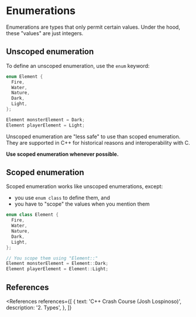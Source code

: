 
# Enumerations

Enumerations are types that only permit certain values. Under the hood, these "values" are just integers.

## Unscoped enumeration

To define an unscoped enumeration, use the `enum` keyword:

```cpp
enum Element {
  Fire,
  Water,
  Nature,
  Dark,
  Light,
};

Element monsterElement = Dark;
Element playerElement = Light;
```

<NoteBox type="warning">
  <p>
    Unscoped enumeration are "less safe" to use than scoped enumeration. They are supported in C++
    for historical reasons and interoperability with C.
  </p>
  <p>
    <strong>Use scoped enumeration whenever possible.</strong>
  </p>
</NoteBox>

## Scoped enumeration

Scoped enumeration works like unscoped enumerations, except:

- you use `enum class` to define them, and
- you have to "scope" the values when you mention them

```cpp
enum class Element {
  Fire,
  Water,
  Nature,
  Dark,
  Light,
};

// You scope them using "Element::"
Element monsterElement = Element::Dark;
Element playerElement = Element::Light;
```

## References

<References
  references={[
    {
      text: 'C++ Crash Course (Josh Lospinoso)',
      description: '2. Types',
    },
  ]}
></References>
